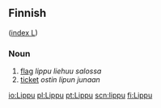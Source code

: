 ==Finnish==
([[Wiktionary:Finnish_index_l|index L]])

===Noun===

# [[flag]] ''lippu liehuu salossa''
# [[ticket]] ''ostin lipun junaan''

[[io:Lippu]]
[[pl:Lippu]]
[[pt:Lippu]]
[[scn:lippu]]
[[fi:Lippu]]